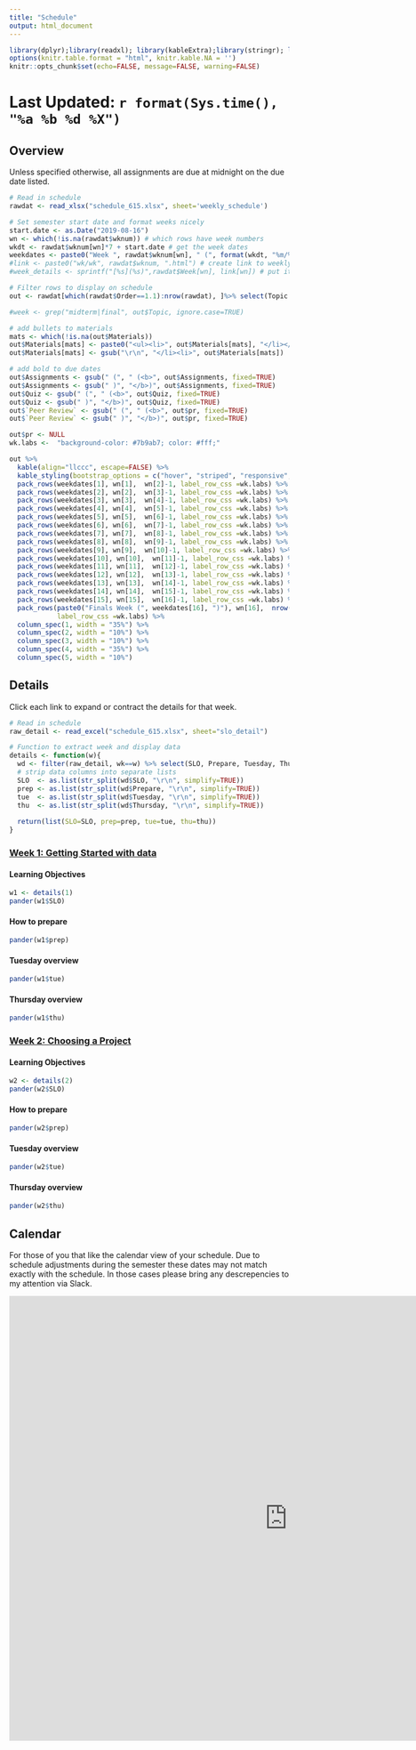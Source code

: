 ```yaml
---
title: "Schedule"
output: html_document
---
```

```r
library(dplyr);library(readxl); library(kableExtra);library(stringr); library(pander)
options(knitr.table.format = "html", knitr.kable.NA = '') 
knitr::opts_chunk$set(echo=FALSE, message=FALSE, warning=FALSE) 
```

# Last Updated: `r format(Sys.time(), "%a %b %d %X")` {.tabset .tabset-fade .tabset-pills}

## Overview

<p>
Unless specified otherwise, all assignments are due at midnight on the due date listed.
</p>
```r
# Read in schedule
rawdat <- read_xlsx("schedule_615.xlsx", sheet='weekly_schedule')

# Set semester start date and format weeks nicely
start.date <- as.Date("2019-08-16")
wn <- which(!is.na(rawdat$wknum)) # which rows have week numbers
wkdt <- rawdat$wknum[wn]*7 + start.date # get the week dates
weekdates <- paste0("Week ", rawdat$wknum[wn], " (", format(wkdt, "%m/%d") , ")") # format the display
#link <- paste0("wk/wk", rawdat$wknum, ".html") # create link to weekly detail webpage
#week_details <- sprintf("[%s](%s)",rawdat$Week[wn], link[wn]) # put it together

# Filter rows to display on schedule
out <- rawdat[which(rawdat$Order==1.1):nrow(rawdat), ]%>% select(Topic:Assignments)

#week <- grep("midterm|final", out$Topic, ignore.case=TRUE)

# add bullets to materials
mats <- which(!is.na(out$Materials))
out$Materials[mats] <- paste0("<ul><li>", out$Materials[mats], "</li></ul>")
out$Materials[mats] <- gsub("\r\n", "</li><li>", out$Materials[mats])

# add bold to due dates
out$Assignments <- gsub(" (", " (<b>", out$Assignments, fixed=TRUE)
out$Assignments <- gsub(" )", "</b>)", out$Assignments, fixed=TRUE)
out$Quiz <- gsub(" (", " (<b>", out$Quiz, fixed=TRUE)
out$Quiz <- gsub(" )", "</b>)", out$Quiz, fixed=TRUE)
out$`Peer Review` <- gsub(" (", " (<b>", out$pr, fixed=TRUE)
out$`Peer Review` <- gsub(" )", "</b>)", out$pr, fixed=TRUE)

out$pr <- NULL
wk.labs <-  "background-color: #7b9ab7; color: #fff;"
```

```r
out %>% 
  kable(align="llccc", escape=FALSE) %>% 
  kable_styling(bootstrap_options = c("hover", "striped", "responsive", "bordered")) %>% 
  pack_rows(weekdates[1], wn[1],  wn[2]-1, label_row_css =wk.labs) %>%
  pack_rows(weekdates[2], wn[2],  wn[3]-1, label_row_css =wk.labs) %>%
  pack_rows(weekdates[3], wn[3],  wn[4]-1, label_row_css =wk.labs) %>%
  pack_rows(weekdates[4], wn[4],  wn[5]-1, label_row_css =wk.labs) %>%
  pack_rows(weekdates[5], wn[5],  wn[6]-1, label_row_css =wk.labs) %>%
  pack_rows(weekdates[6], wn[6],  wn[7]-1, label_row_css =wk.labs) %>%
  pack_rows(weekdates[7], wn[7],  wn[8]-1, label_row_css =wk.labs) %>%
  pack_rows(weekdates[8], wn[8],  wn[9]-1, label_row_css =wk.labs) %>%
  pack_rows(weekdates[9], wn[9],  wn[10]-1, label_row_css =wk.labs) %>%
  pack_rows(weekdates[10], wn[10],  wn[11]-1, label_row_css =wk.labs) %>%
  pack_rows(weekdates[11], wn[11],  wn[12]-1, label_row_css =wk.labs) %>%
  pack_rows(weekdates[12], wn[12],  wn[13]-1, label_row_css =wk.labs) %>%
  pack_rows(weekdates[13], wn[13],  wn[14]-1, label_row_css =wk.labs) %>%
  pack_rows(weekdates[14], wn[14],  wn[15]-1, label_row_css =wk.labs) %>%
  pack_rows(weekdates[15], wn[15],  wn[16]-1, label_row_css =wk.labs) %>%
  pack_rows(paste0("Finals Week (", weekdates[16], ")"), wn[16],  nrow(rawdat), 
            label_row_css =wk.labs) %>%
  column_spec(1, width = "35%") %>% 
  column_spec(2, width = "10%") %>% 
  column_spec(3, width = "10%") %>% 
  column_spec(4, width = "35%") %>% 
  column_spec(5, width = "10%")
```

## Details

Click each link to expand or contract the details for that week. 

```r
# Read in schedule
raw_detail <- read_excel("schedule_615.xlsx", sheet="slo_detail")

# Function to extract week and display data
details <- function(w){
  wd <- filter(raw_detail, wk==w) %>% select(SLO, Prepare, Tuesday, Thursday)  
  # strip data columns into separate lists
  SLO  <- as.list(str_split(wd$SLO, "\r\n", simplify=TRUE))
  prep <- as.list(str_split(wd$Prepare, "\r\n", simplify=TRUE))
  tue  <- as.list(str_split(wd$Tuesday, "\r\n", simplify=TRUE))
  thu  <- as.list(str_split(wd$Thursday, "\r\n", simplify=TRUE))
  
  return(list(SLO=SLO, prep=prep, tue=tue, thu=thu))
}

```

### <a href="#week1" data-toggle="collapse">Week 1: Getting Started with data</a>
<div id="week1" class="collapse">

#### Learning Objectives
```r
w1 <- details(1)
pander(w1$SLO)
```

#### How to prepare
```r
pander(w1$prep)
```

#### Tuesday overview
```r
pander(w1$tue)
```

#### Thursday overview
```r
pander(w1$thu)
```

</div>



### <a href="#week2" data-toggle="collapse">Week 2: Choosing a Project</a>
<div id="week2" class="collapse">

#### Learning Objectives
```r
w2 <- details(2)
pander(w2$SLO)
```

#### How to prepare
```r
pander(w2$prep)
```

#### Tuesday overview
```r
pander(w2$tue)
```

#### Thursday overview
```r
pander(w2$thu)
```

</div>







## Calendar

For those of you that like the calendar view of your schedule. Due to schedule adjustments during
the semester these dates may not match exactly with the schedule. In those cases please bring any 
descrepencies to my attention via Slack. 

<iframe src="https://calendar.google.com/calendar/embed?src=mail.csuchico.edu_bpvuoivh18qp7ui1263m0dju3o%40group.calendar.google.com&ctz=America%2FLos_Angeles" style="border-width:0" width="1000" height="800" frameborder="0" scrolling="no"></iframe>

